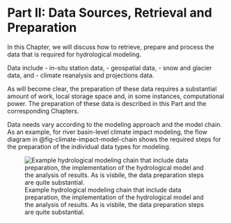 # Part II: Data Sources, Retrieval and Preparation {#sec-data}

In this Chapter, we will discuss how to retrieve, prepare and process the data that is required for hydrological modeling.

Data include
- in-situ station data,
- geospatial data,
- snow and glacier data, and
- climate reanalysis and projections data.

As will become clear, the preparation of these data requires a substantial amount of work, local storage space and, in some instances, computational power. The preparation of these data is described in this Part and the corresponding Chapters.

Data needs vary according to the modeling approach and the model chain. As an example, for river basin-level climate impact modeling, the flow diagram in @fig-climate-impact-model-chain shows the required steps for the preparation of the individual data types for modeling.

![Example hydrological modeling chain that include data preparation, the implementation of the hydrological model and the analysis of results. As is visbile, the data preparation steps are quite substantial.](images/data/01_model_chain_cmip6_v3.png){#fig-climate-impact-model-chain}






